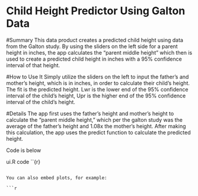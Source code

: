 Child Height Predictor Using Galton Data
================================

#Summary
This data product creates a predicted child height using data from the Galton study.  By using the sliders on the left side for a parent height in inches, the app calculates the "parent middle height" which then is used to create a predicted child height in inches with a 95% confidence interval of that height.

#How to Use It
Simply utilize the sliders on the left to input the father's and mother's height, which is in inches, in order to calculate their child's height.  The fit is the predicted height.  Lwr is the lower end of the 95% confidence interval of the child's height, Upr is the higher end of the 95% confidence interval of the child's height.  

#Details
The app first uses the father's height and mother's height to calculate the "parent middle height," which per the galton study was the average of the father's height and 1.08x the mother's height.  After making this calculation, the app uses the predict function to calculate the predicted height.

Code is below

ui.R code
``{r}

```

You can also embed plots, for example:

```r

```

